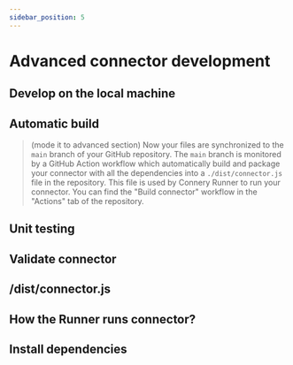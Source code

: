 ```yaml
---
sidebar_position: 5
---
```


# Advanced connector development

## Develop on the local machine

## Automatic build

> (mode it to advanced section) Now your files are synchronized to the `main` branch of your GitHub repository. The `main` branch is monitored by a GitHub Action workflow which automatically build and package your connector with all the dependencies into a `./dist/connector.js` file in the repository. This file is used by Connery Runner to run your connector.
> You can find the "Build connector" workflow in the "Actions" tab of the repository.

## Unit testing

## Validate connector

## /dist/connector.js

## How the Runner runs connector?

## Install dependencies
